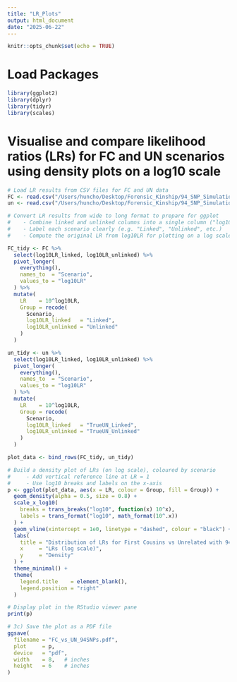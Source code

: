 ```yaml
---
title: "LR_Plots"
output: html_document
date: "2025-06-22"
---
```


```r
knitr::opts_chunk$set(echo = TRUE)
```

# Load Packages

```r
library(ggplot2)   
library(dplyr)     
library(tidyr)     
library(scales)    
```

# Visualise and compare likelihood ratios (LRs) for FC and UN scenarios using density plots on a log10 scale

```r
# Load LR results from CSV files for FC and UN data
FC <- read.csv("/Users/huncho/Desktop/Forensic_Kinship/94_SNP_Simulation/FC_Simulation/Outputs/FC_all_LR_results.csv")
un <- read.csv("/Users/huncho/Desktop/Forensic_Kinship/94_SNP_Simulation/FC_Simulation/Outputs/UN_all_LR_results.csv")

# Convert LR results from wide to long format to prepare for ggplot
#    - Combine linked and unlinked columns into a single column ("log10LR")
#    - Label each scenario clearly (e.g. "Linked", "Unlinked", etc.)
#    - Compute the original LR from log10LR for plotting on a log scale

FC_tidy <- FC %>% 
  select(log10LR_linked, log10LR_unlinked) %>% 
  pivot_longer(
    everything(),
    names_to  = "Scenario",
    values_to = "log10LR"
  ) %>% 
  mutate(
    LR    = 10^log10LR,
    Group = recode(
      Scenario,
      log10LR_linked   = "Linked",
      log10LR_unlinked = "Unlinked"
    )
  )

un_tidy <- un %>% 
  select(log10LR_linked, log10LR_unlinked) %>% 
  pivot_longer(
    everything(),
    names_to  = "Scenario",
    values_to = "log10LR"
  ) %>% 
  mutate(
    LR    = 10^log10LR,
    Group = recode(
      Scenario,
      log10LR_linked   = "TrueUN_Linked",
      log10LR_unlinked = "TrueUN_Unlinked"
    )
  )

plot_data <- bind_rows(FC_tidy, un_tidy)

# Build a density plot of LRs (on log scale), coloured by scenario
#     - Add vertical reference line at LR = 1
#     - Use log10 breaks and labels on the x-axis
p <- ggplot(plot_data, aes(x = LR, colour = Group, fill = Group)) +
  geom_density(alpha = 0.5, size = 0.8) +
  scale_x_log10(
    breaks = trans_breaks("log10", function(x) 10^x),
    labels = trans_format("log10", math_format(10^.x))
  ) +
  geom_vline(xintercept = 1e0, linetype = "dashed", colour = "black") +
  labs(
    title = "Distribution of LRs for First Cousins vs Unrelated with 94 SNPs",
    x     = "LRs (log scale)",
    y     = "Density"
  ) +
  theme_minimal() +
  theme(
    legend.title    = element_blank(),
    legend.position = "right"
  )

# Display plot in the RStudio viewer pane
print(p)

# 3c) Save the plot as a PDF file
ggsave(
  filename = "FC_vs_UN_94SNPs.pdf",
  plot     = p,
  device   = "pdf",
  width    = 8,   # inches
  height   = 6    # inches
)

```